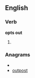 ==English==

===Verb===
'''opts out'''

# {{third-person singular of|[[opt out]]}}

===Anagrams===
* {{alphagram|oopsttu}}
* [[outpost#English|outpost]]